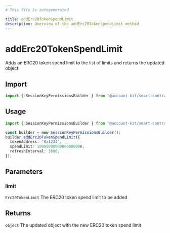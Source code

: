 ```yaml
---
# This file is autogenerated

title: addErc20TokenSpendLimit
description: Overview of the addErc20TokenSpendLimit method
---
```


# addErc20TokenSpendLimit

Adds an ERC20 token spend limit to the list of limits and returns the updated object.

## Import

```ts
import { SessionKeyPermissionsBuilder } from "@account-kit/smart-contracts";
```

## Usage

```ts
import { SessionKeyPermissionsBuilder } from "@account-kit/smart-contracts";

const builder = new SessionKeyPermissionsBuilder();
builder.addErc20TokenSpendLimit({
  tokenAddress: "0x1234",
  spendLimit: 1000000000000000000n,
  refreshInterval: 3600,
});
```

## Parameters

### limit

`Erc20TokenLimit`
The ERC20 token spend limit to be added

## Returns

`object`
The updated object with the new ERC20 token spend limit

